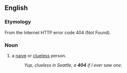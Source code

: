 ==English==

===Etymology===
From the Internet HTTP error code 404 (Not Found).

===Noun===
{{en-noun}}

# {{lb|en|slang|US}} a [[naive]] or [[clueless]] person.
#: ''Yup, clueless in Seattle, a '''404''' if I ever saw one''.